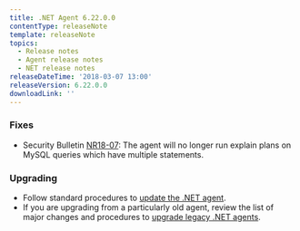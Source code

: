 ```yaml
---
title: .NET Agent 6.22.0.0
contentType: releaseNote
template: releaseNote
topics:
  - Release notes
  - Agent release notes
  - NET release notes
releaseDateTime: '2018-03-07 13:00'
releaseVersion: 6.22.0.0
downloadLink: ''
---
```


### Fixes

* Security Bulletin [NR18-07](https://docs.newrelic.com/docs/using-new-relic/new-relic-security/security-bulletins/security-bulletin-nr18-07): The agent will no longer run explain plans on MySQL queries which have multiple statements.

### Upgrading

* Follow standard procedures to [update the .NET agent](/docs/agents/net-agent/installation-configuration/update-net-agent).
* If you are upgrading from a particularly old agent, review the list of major changes and procedures to [upgrade legacy .NET agents](/docs/agents/net-agent/troubleshooting/upgrade-legacy-net-agents).
